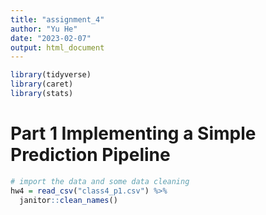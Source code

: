```yaml
---
title: "assignment_4"
author: "Yu He"
date: "2023-02-07"
output: html_document
---
```


```r
library(tidyverse)
library(caret)
library(stats)
```

# Part 1 Implementing a Simple Prediction Pipeline
```r
# import the data and some data cleaning
hw4 = read_csv("class4_p1.csv") %>% 
  janitor::clean_names()


```










